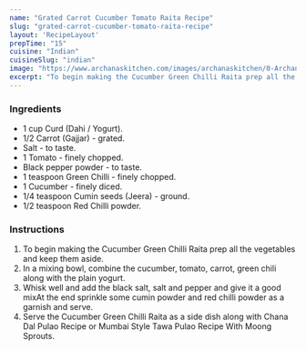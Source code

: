 ---
name: "Grated Carrot Cucumber Tomato Raita Recipe"
slug: "grated-carrot-cucumber-tomato-raita-recipe"
layout: 'RecipeLayout'
prepTime: "15"
cuisine: "Indian"
cuisineSlug: "indian"
image: "https://www.archanaskitchen.com/images/archanaskitchen/0-Archanas-Kitchen-Recipes/2016/sept-20/Cucumber_Carrot_Tomato_Raita_No_Onion_No_Garlic_Vrat_Food-2.jpg"
excerpt: "To begin making the Cucumber Green Chilli Raita prep all the vegetables and keep them aside"
---

### Ingredients

- 1 cup Curd (Dahi / Yogurt).
- 1/2 Carrot (Gajjar) - grated.
- Salt - to taste.
- 1 Tomato - finely chopped.
- Black pepper powder - to taste.
- 1 teaspoon Green Chilli - finely chopped.
- 1 Cucumber - finely diced.
- 1/4 teaspoon Cumin seeds (Jeera) - ground.
- 1/2 teaspoon Red Chilli powder.

### Instructions

1. To begin making the Cucumber Green Chilli Raita prep all the vegetables and keep them aside.
1. In a mixing bowl, combine the cucumber, tomato, carrot, green chili along with the plain yogurt.
1. Whisk well and add the black salt, salt and pepper and give it a good mixAt the end sprinkle some cumin powder and red chilli powder as a garnish and serve.
1. Serve the Cucumber Green Chilli Raita as a side dish along with Chana Dal Pulao Recipe or Mumbai Style Tawa Pulao Recipe With Moong Sprouts.
